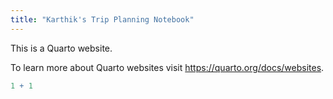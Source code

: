 ```yaml
---
title: "Karthik's Trip Planning Notebook"
---
```


This is a Quarto website.

To learn more about Quarto websites visit <https://quarto.org/docs/websites>.

```r
1 + 1
```
